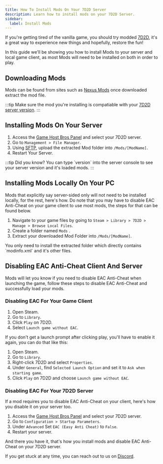 ```yaml
---
title: How To Install Mods On Your 7D2D Server
description: Learn how to install mods on your 7D2D Server.
sidebar:
  label: Install Mods
---
```


If you're getting tired of the vanilla game, you should try modded [7D2D](https://www.gamehostbros.com/7-days-to-die-server-hosting/), it's a great way to experience new things and hopefully, restore the fun!

In this guide we'll be showing you how to install Mods to your server and local game client, as most Mods will need to be installed on both in order to play.

## Downloading Mods

Mods can be found from sites such as [Nexus Mods](https://www.nexusmods.com/7daystodie/mods/) once downloaded extract the mod file.

:::tip
Make sure the mod you're installing is compatiable with your [7D2D server version](/games/7-days-to-die/change-version/). 
:::

## Installing Mods On Your Server
<Steps>

1. Access the [Game Host Bros Panel](https://panel.gamehostbros.com/) and select your 7D2D server.
2. Go to `Management > File Manager`.
3. Using [SFTP](/getting-started/uploading-files/), upload the extracted Mod folder into `/Mods/[ModName]`.
4. Restart Your Server.
</Steps>
:::tip
Did you know? You can type `version` into the server console to see your server version and it's loaded mods.
:::

## Installing Mods Locally On Your PC

Mods that explicitly say server-sided only will not need to be installed locally, for the rest, here's how. Do note that you may have to disable EAC Anti-Cheat on your game client to use most mods, the steps for that can be found below.

<Steps>

1. Navigate to your game files by going to `Steam > Library > 7D2D > Manage > Browse Local Files`.
2. Create a folder named `Mods` .
3. Extract your downloaded Mod Folder into `/Mods/[ModName]`.
</Steps>
You only need to install the extracted folder which directly contains `modinfo.xml` and it's other files.

## Disabling EAC Anti-Cheat Client And Server

Mods will let you know if you need to disable EAC Anti-Cheat when launching the game, follow these steps to disable EAC Anti-Cheat and successfully load your mods.

### Disabling EAC For Your Game Client

<Steps>

1. Open Steam.
2. Go to `Library`.
3. Click `Play` on 7D2D.
4. Select `Launch game without EAC`.
</Steps>
If you don't get a launch prompt after clicking play, you'll have to enable it again, you can do that like this:

<Steps>

1. Open Steam.
2. Go to `Library`.
3. Right-click 7D2D and select `Properties`.
4. Under `General`, find `Selected Launch Option` and set it to `Ask when starting game`.
5. Click `Play` on 7D2D and choose `Launch game without EAC`.
</Steps>

### Disabling EAC For Your 7D2D Server

If a mod requires you to disable EAC Anti-Cheat on your client, here's how you disable it on your server too.

<Steps>

1. Access the [Game Host Bros Panel](https://panel.gamehostbros.com/) and select your 7D2D server.
2. Go to `Configuration > Startup Parameters`.
3. Under `Advanced` Set `EAC (Easy Anti Cheat)` to `False`.
4. Restart your server.
</Steps>
And there you have it, that's how you install mods and disable EAC Anti-Cheat on your 7D2D server.

If you get stuck at any time, you can reach out to us on [Discord](https://discord.gg/FN4XgbAwzr).
